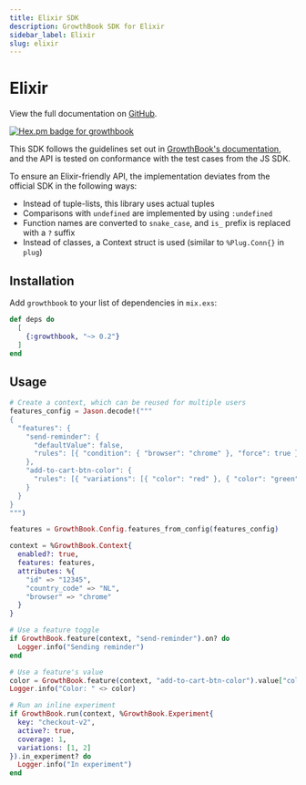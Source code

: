 ```yaml
---
title: Elixir SDK
description: GrowthBook SDK for Elixir
sidebar_label: Elixir
slug: elixir
---
```


# Elixir

View the full documentation on [GitHub](https://github.com/growthbook/growthbook-elixir).

[![Hex.pm badge for growthbook](https://img.shields.io/hexpm/v/growthbook?style=flat-square)](https://www.hex.pm/packages/growthbook)

This SDK follows the guidelines set out in [GrowthBook's documentation](https://docs.growthbook.io/lib/build-your-own), and the API is tested on conformance with the test cases from the JS SDK.

To ensure an Elixir-friendly API, the implementation deviates from the official SDK in the following ways:

- Instead of tuple-lists, this library uses actual tuples
- Comparisons with `undefined` are implemented by using `:undefined`
- Function names are converted to `snake_case`, and `is_` prefix is replaced with a `?` suffix
- Instead of classes, a Context struct is used (similar to `%Plug.Conn{}` in `plug`)

## Installation

Add `growthbook` to your list of dependencies in `mix.exs`:

```elixir
def deps do
  [
    {:growthbook, "~> 0.2"}
  ]
end
```

## Usage

```elixir
# Create a context, which can be reused for multiple users
features_config = Jason.decode!("""
{
  "features": {
    "send-reminder": {
      "defaultValue": false,
      "rules": [{ "condition": { "browser": "chrome" }, "force": true }]
    },
    "add-to-cart-btn-color": {
      "rules": [{ "variations": [{ "color": "red" }, { "color": "green" }] }]
    }
  }
}
""")

features = GrowthBook.Config.features_from_config(features_config)

context = %GrowthBook.Context{
  enabled?: true,
  features: features,
  attributes: %{
    "id" => "12345",
    "country_code" => "NL",
    "browser" => "chrome"
  }
}

# Use a feature toggle
if GrowthBook.feature(context, "send-reminder").on? do
  Logger.info("Sending reminder")
end

# Use a feature's value
color = GrowthBook.feature(context, "add-to-cart-btn-color").value["color"]
Logger.info("Color: " <> color)

# Run an inline experiment
if GrowthBook.run(context, %GrowthBook.Experiment{
  key: "checkout-v2",
  active?: true,
  coverage: 1,
  variations: [1, 2]
}).in_experiment? do
  Logger.info("In experiment")
end
```
